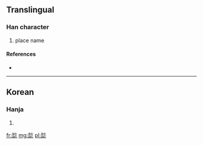 ==Translingual==

===Han character===
{{Han char|rn=70|rad=方|as=09|sn=13|four=|canj=卜卜口心 (YYRP)}}

# place name

====References====
* {{Han ref|kx=0484.221|dj=0846.220|hdz=32183.101|uh=65D5|ud=26069}}

----

==Korean==

===Hanja===
{{ko-hanja|hangeul=엇|eumhun=|rv=eot|mr=ŏt|y=es}}

# {{defn|lang=ko|sort=方09}}

[[fr:旕]]
[[mg:旕]]
[[pl:旕]]